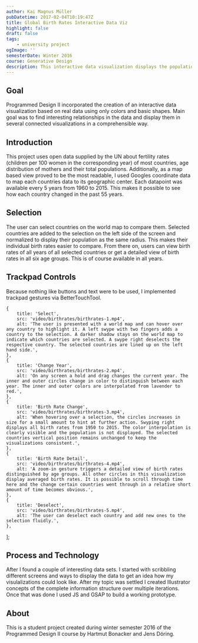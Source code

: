 ```yaml
---
author: Kai Magnus Müller
pubDatetime: 2017-02-04T10:19:47Z
title: Global Birth Rates Interactive Data Viz
highlight: false
draft: false
tags:
    - university project
ogImage: ''
semesterDate: Winter 2016
course: Generative Design
description: This interactive data visualization displays the population and birth rates of every country on earth. The user can travel from 1950 up until 2010 and watch the countries develop.
---
```


<Figure
	alt="This interactive data visualization displays the population and birth rates of every country on earth. The user can travel from 1950 up until 2010 and watch the countries develop."
	src="/video/birthrates/birthrates-header.mp4"
	type="video"
	aspectRatio="16/10"></Figure>

## Goal

Programmed Design II incorporated the creation of an interactive data visualization based on real data using only colors and basic shapes. Main goal was to find interesting relationships in the data and display them in several connected visualizations in a comprehensible way.

## Introduction

This project uses open data supplied by the UN about fertility rates (children per 100 women in the corresponding year) of most countries, age distribution of mothers and their total populations. Additionally, as a map based view proved to be the most readable, I used Googles coordinate data to map each countries data to its geographic center. Each datapoint was available every 5 years from 1960 to 2015. This makes it possible to see how each country changed in the past 55 years.

<Figure
	alt="Two circles represent each country. The inner circle area is calculated according to birth rates and the outer one according to population. While both values cannot be directly compared, their relation and change over time can."
	src="/video/birthrates/birthrates-circle-progression.mp4"
	type="video"></Figure>

## Selection

The user can select countries on the world map to compare them. Selected countries are added to the selection on the left side of the screen and normalized to display their population as the same radius. This makes their individual birth rates easier to compare. From there on, users can view birth rates of all years of all selected countries or get a detailed view of birth rates in all six age groups. This is of course available in all years.

## Trackpad Controls

Because nothing like buttons and text were to be used, I implemented trackpad gestures via BetterTouchTool.

	{
		title: 'Select',
		src: 'video/birthrates/birthrates-1.mp4',
		alt: 'The user is presented with a world map and can hover over any country to highlight it. A left swype with two fingers adds a country to the selection. A darker shadow stays on the world map to indicate which countries are selected. A swype right deselects the respective country. The selected countries are lined up on the left hand side.',
	},
	{
		title: 'Change Year',
		src: 'video/birthrates/birthrates-2.mp4',
		alt: 'On any screen a hold and drag changes the current year. The inner and outer circles change in color to distinguish between each year. The inner and outer colors are interpolated from lavender to red.',
	},
	{
		title: 'Birth Rate Change',
		src: 'video/birthrates/birthrates-3.mp4',
		alt: 'When hovering over a selection, the circles increases in size for a small amount to hint at further action. Swyping right displays all birth rates from 1950 to 2015. The color interpolation is clearly visible and the population is not displayed. The selected countries vertical position remains unchanged to keep the visualizations consistent.',
	},
	{
		title: 'Birth Rate Detail',
		src: 'video/birthrates/birthrates-4.mp4',
		alt: 'A zoom-in gesture triggers a detailed view of birth rates distinguished by age groups. All other circles in this visualization display averaged birth rates. It is possible to scroll through time here and the change certain countries went through in a relative short amount of time becomes obvious.',
	},
	{
		title: 'Deselect',
		src: 'video/birthrates/birthrates-5.mp4',
		alt: 'The user can deselect each country and add new ones to the selection fluidly.',
	},
];

<UseCase client:visible srcSet={_srcSet2} aspectRatio="16/10"></UseCase>

## Process and Technology

After I found a couple of interesting data sets. I started with scribbling different screens and ways to display the data to get an idea how my visulalizations could look like. After my topic was settled I created Illustrator concepts of the complete information structure over multiple iterations. Once that was done I used JS and GSAP to build a working prototype.

## About

This is a student project created during winter semester 2016 of the Programmed Design II course by Hartmut Bonacker and Jens Döring.
